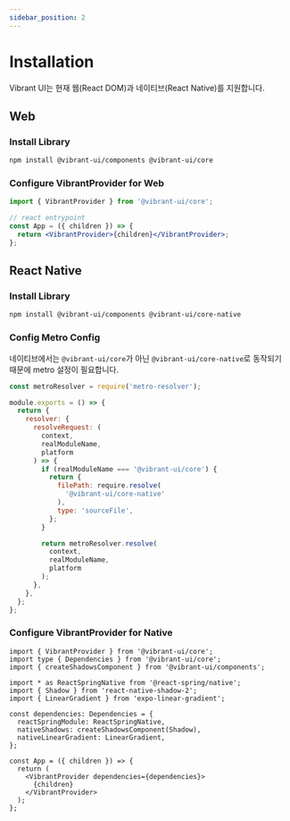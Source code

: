 ```yaml
---
sidebar_position: 2
---
```


# Installation

Vibrant UI는 현재 웹(React DOM)과 네이티브(React Native)를 지원합니다.

## Web

### Install Library

```bash npm2yarn
npm install @vibrant-ui/components @vibrant-ui/core
```

### Configure VibrantProvider for Web

```jsx title="App.tsx"
import { VibrantProvider } from '@vibrant-ui/core';

// react entrypoint
const App = ({ children }) => {
  return <VibrantProvider>{children}</VibrantProvider>;
};
```

## React Native

### Install Library

```bash npm2yarn
npm install @vibrant-ui/components @vibrant-ui/core-native
```

### Config Metro Config

네이티브에서는 `@vibrant-ui/core`가 아닌 `@vibrant-ui/core-native`로 동작되기 때문에
metro 설정이 필요합니다.

```js title="metro.config.js"
const metroResolver = require('metro-resolver');

module.exports = () => {
  return {
    resolver: {
      resolveRequest: (
        context,
        realModuleName,
        platform
      ) => {
        if (realModuleName === '@vibrant-ui/core') {
          return {
            filePath: require.resolve(
              '@vibrant-ui/core-native'
            ),
            type: 'sourceFile',
          };
        }

        return metroResolver.resolve(
          context,
          realModuleName,
          platform
        );
      },
    },
  };
};
```

### Configure VibrantProvider for Native

```tsx title="App.tsx"
import { VibrantProvider } from '@vibrant-ui/core';
import type { Dependencies } from '@vibrant-ui/core';
import { createShadowsComponent } from '@vibrant-ui/components';

import * as ReactSpringNative from '@react-spring/native';
import { Shadow } from 'react-native-shadow-2';
import { LinearGradient } from 'expo-linear-gradient';

const dependencies: Dependencies = {
  reactSpringModule: ReactSpringNative,
  nativeShadows: createShadowsComponent(Shadow),
  nativeLinearGradient: LinearGradient,
};

const App = ({ children }) => {
  return (
    <VibrantProvider dependencies={dependencies}>
      {children}
    </VibrantProvider>
  );
};
```
